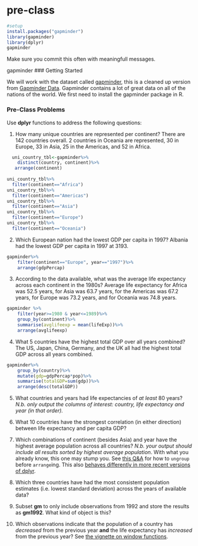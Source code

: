 # pre-class
```r
#setup
install.packages("gapminder")
library(gapminder)
library(dplyr)
gapminder
```
Make sure you commit this often with meaningfull messages. 

gapminder
### Getting Started


We will work with the dataset called [gapminder](https://github.com/jennybc/gapminder), this is a cleaned up version from [Gapminder Data](http://www.gapminder.org/data/). Gapminder contains a lot of great data on all of the nations of the world. We first need to install the gapminder package in R. 

### Pre-Class Problems

Use **dplyr** functions to address the following questions:

1. How many unique countries are represented per continent?
There are 142 countries overall. 2 countries in Oceania are represented, 30 in Europe, 33 in Asia, 25 in the Americas, and 52 in Africa.
```r
  uni_country_tbl<-gapminder%>%
    distinct(country, continent)%>%
   arrange(continent)
  
uni_country_tbl%>%
  filter(continent=="Africa")
uni_country_tbl%>%
  filter(continent=="Americas")
uni_country_tbl%>%
  filter(continent=="Asia")
uni_country_tbl%>%
  filter(continent=="Europe")
uni_country_tbl%>%
  filter(continent=="Oceania")
```
  
2. Which European nation had the lowest GDP per capita in 1997? 
Albania had the lowest GDP per capita in 1997 at 3193.
```r
gapminder%>%
    filter(continent=="Europe", year=="1997")%>%
    arrange(gdpPercap)
```
3. According to the data available, what was the average life expectancy across each continent in the 1980s?
Average life expectancy for Africa was 52.5 years, for Asia was 63.7 years, for the Americas was 67.2 years, for Europe was 73.2 years, and for Oceania was 74.8 years.
```r
gapminder %>%
    filter(year>=1980 & year<=1989)%>%
    group_by(continent)%>%
    summarise(avglifeexp = mean(lifeExp))%>%
    arrange(avglifeexp)
```
4. What 5 countries have the highest total GDP over all years combined?
The US, Japan, China, Germany, and the UK all had the highest total GDP across all years combined.
```r
gapminder%>%
    group_by(country)%>%
    mutate(gdp=gdpPercap*pop)%>%
    summarise(totalGDP=sum(gdp))%>%
    arrange(desc(totalGDP))
```
5. What countries and years had life expectancies of _at least_ 80 years? _N.b. only output the columns of interest: country, life expectancy and year (in that order)._

6. What 10 countries have the strongest correlation (in either direction) between life expectancy and per capita GDP?
7. Which combinations of continent (besides Asia) and year have the highest average population across all countries? _N.b. your output should include all results sorted by highest average population_. With what you already know, this one may stump you. See [this Q&A](http://stackoverflow.com/q/27207963/654296) for how to `ungroup` before `arrange`ing. This also [behaves differently in more recent versions of dplyr](https://github.com/hadley/dplyr/releases/tag/v0.5.0).
8. Which three countries have had the most consistent population estimates (i.e. lowest standard deviation) across the years of available data? 
9. Subset **gm** to only include observations from 1992 and store the results as **gm1992**. What kind of object is this?
10. Which observations indicate that the population of a country has *decreased* from the previous year **and** the life expectancy has *increased* from the previous year? See [the vignette on window functions](https://cran.r-project.org/web/packages/dplyr/vignettes/window-functions.html).
